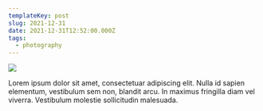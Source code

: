 ```yaml
---
templateKey: post
slug: 2021-12-31
date: 2021-12-31T12:52:00.000Z
tags:
  - photography
---
```

![](../../static/assets/20211231-IMG_0784.jpg)

Lorem ipsum dolor sit amet, consectetuar adipiscing elit. Nulla id sapien elementum, vestibulum sem non, blandit arcu. In maximus fringilla diam vel viverra. Vestibulum molestie sollicitudin malesuada.